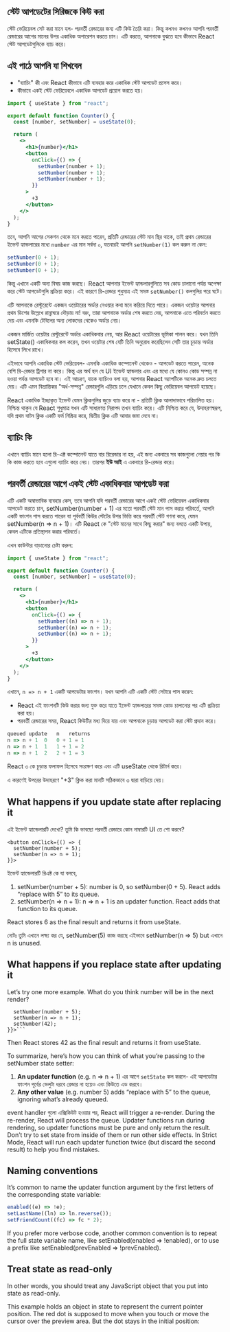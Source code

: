 ## স্টেট আপডেটের সিরিজকে কিউ করা

স্টেট ভেরিয়েবল সেট করা মানে হল- পরবর্তী রেন্ডারের জন্য এটি কিউ তৈরি করা। কিন্তু কখনও কখনও আপনি পরবর্তী রেন্ডারের আগের মানের উপর একাধিক অপারেশন করতে চান। এটি করতে, আপনাকে বুঝতে হবে কীভাবে React স্টেট আপডেটগুলিকে ব্যাচ করে।

## এই পাঠে আপনি যা শিখবেন

- "ব্যাচিং" কী এবং React কীভাবে এটি ব্যবহার করে একাধিক স্টেট আপডেট প্রসেস করে।
- কীভাবে একই স্টেট ভেরিয়েবলে একাধিক আপডেট প্রয়োগ করতে হয়।

```jsx
import { useState } from "react";

export default function Counter() {
  const [number, setNumber] = useState(0);

  return (
    <>
      <h1>{number}</h1>
      <button
        onClick={() => {
          setNumber(number + 1);
          setNumber(number + 1);
          setNumber(number + 1);
        }}
      >
        +3
      </button>
    </>
  );
}
```

তবে, আপনি আগের সেকশন থেকে মনে করতে পারেন, প্রতিটি রেন্ডারের স্টেট মান স্থির থাকে, তাই প্রথম রেন্ডারের ইভেন্ট হ্যান্ডলারের মধ্যে `number` এর মান সর্বদা ০, যতবারই আপনি `setNumber(1)` কল করুন না কেন:

```jsx
setNumber(0 + 1);
setNumber(0 + 1);
setNumber(0 + 1);
```

কিন্তু এখানে একটি অন্য বিষয় কাজ করছে। React আপনার ইভেন্ট হ্যান্ডলারগুলিতে সব কোড চালানো পর্যন্ত অপেক্ষা করে স্টেট আপডেটগুলি প্রক্রিয়া করে। এই কারণে রি-রেন্ডার শুধুমাত্র এই সমস্ত `setNumber()` কলগুলির পরে ঘটে।

এটি আপনাকে রেস্টুরেন্টে একজন ওয়েটারের অর্ডার নেওয়ার কথা মনে করিয়ে দিতে পারে। একজন ওয়েটার আপনার প্রথম ডিশের উল্লেখে রান্নাঘরে দৌড়ায় না! বরং, তারা আপনাকে অর্ডার শেষ করতে দেয়, আপনাকে এতে পরিবর্তন করতে দেয় এবং এমনকি টেবিলের অন্য লোকদের থেকেও অর্ডার নেয়।

একজন মার্জিত ওয়েটার রেস্টুরেন্টে অর্ডার একাধিকবার নেয়, আর React ওয়েটারের ভূমিকা পালন করে। যখন তিনি setState() একাধিকবার কল করেন, তখন ওয়েটার শেষ যেটি তিনি অনুরোধ করেছিলেন সেটি তার চূড়ান্ত অর্ডার হিসেবে লিখে রাখে।

এইভাবে আপনি একাধিক স্টেট ভেরিয়েবল- এমনকি একাধিক কম্পোনেন্ট থেকেও - আপডেট করতে পারেন, অনেক বেশি রি-রেন্ডার ট্রিগার না করে। কিন্তু এর অর্থ হল যে UI ইভেন্ট হ্যান্ডলার এবং এর মধ্যে যে কোনও কোড সম্পন্ন না হওয়া পর্যন্ত আপডেট হবে না। এই আচরণ, যাকে ব্যাচিংও বলা হয়, আপনার React অ্যাপটিকে অনেক দ্রুত চলতে দেয়। এটি এমন বিভ্রান্তিকর "অর্ধ-সম্পন্ন" রেন্ডারগুলি এড়িয়ে চলে যেখানে কেবল কিছু ভেরিয়েবল আপডেট হয়েছে।

React একাধিক ইচ্ছাকৃত ইভেন্ট যেমন ক্লিকগুলির জুড়ে ব্যাচ করে না - প্রতিটি ক্লিক আলাদাভাবে পরিচালিত হয়। নিশ্চিন্ত থাকুন যে React শুধুমাত্র যখন এটি সাধারণত নিরাপদ তখন ব্যাচিং করে। এটি নিশ্চিত করে যে, উদাহরণস্বরূপ, যদি প্রথম বাটন ক্লিক একটি ফর্ম নিষ্ক্রিয় করে, দ্বিতীয় ক্লিক এটি আবার জমা দেবে না।

## ব্যাচিং কি

এখানে ব্যাচিং মানে হলো রি-এক্ট কম্পোনেন্ট যাতে বার রিরেন্ডার না হয়, এই জন্য একবারে সব কাজগুলো নেয়ার পর কি কি কাজ করতে হবে এগুলো ব্যাচিং করে নেয়। তারপর **ইউ আই** এ একবারে রি-রেন্ডার করে।

## পরবর্তী রেন্ডারের আগে একই স্টেট একাধিকবার আপডেট করা

এটি একটি অস্বাভাবিক ব্যবহার কেস, তবে আপনি যদি পরবর্তী রেন্ডারের আগে একই স্টেট ভেরিয়েবল একাধিকবার আপডেট করতে চান, setNumber(number + 1) এর মতো পরবর্তী স্টেট মান পাস করার পরিবর্তে, আপনি একটি ফাংশন পাস করতে পারেন যা পূর্ববর্তী কিউর স্টেটের উপর ভিত্তি করে পরবর্তী স্টেট গণনা করে, যেমন setNumber(n => n + 1)। এটি React কে "স্টেট মানের সাথে কিছু করার" জন্য বলতে একটি উপায়, কেবল এটিকে প্রতিস্থাপন করার পরিবর্তে।

এখন কাউন্টার বাড়ানোর চেষ্টা করুন:

```jsx
import { useState } from "react";

export default function Counter() {
  const [number, setNumber] = useState(0);

  return (
    <>
      <h1>{number}</h1>
      <button
        onClick={() => {
          setNumber((n) => n + 1);
          setNumber((n) => n + 1);
          setNumber((n) => n + 1);
        }}
      >
        +3
      </button>
    </>
  );
}
```

এখানে, `n => n + 1` একটি আপডেটার ফাংশন। যখন আপনি এটি একটি স্টেট সেটারে পাস করেন:

- React এই ফাংশনটি কিউ করার জন্য যুক্ত করে যাতে ইভেন্ট হ্যান্ডলারের সমস্ত কোড চালানোর পর এটি প্রক্রিয়া করা হয়।
- পরবর্তী রেন্ডারের সময়, React কিউটির মধ্য দিয়ে যায় এবং আপনাকে চূড়ান্ত আপডেট করা স্টেট প্রদান করে।

```jsx
queued update	n	returns
n => n + 1	0	0 + 1 = 1
n => n + 1	1	1 + 1 = 2
n => n + 1	2	2 + 1 = 3
```

React ৩ কে চূড়ান্ত ফলাফল হিসেবে সংরক্ষণ করে এবং এটি useState থেকে রিটার্ন করে।

এ কারণেই উপরের উদাহরণে "+3" ক্লিক করা মানটি সঠিকভাবে ৩ দ্বারা বাড়িয়ে দেয়।

## What happens if you update state after replacing it

এই ইভেন্ট হ্যান্ডেলারটি দেখো? তুমি কি ভাবছো পরবর্তী রেন্ডারে কোন নাম্বারটি UI তে শো করবে?

```
<button onClick={() => {
  setNumber(number + 5);
  setNumber(n => n + 1);
}}>
```

ইভেন্ট হ্যান্ডেলারটি রিএক্ট কে যা বলবে,

1. setNumber(number + 5): number is 0, so setNumber(0 + 5). React adds “replace with 5” to its queue.
2. setNumber(n => n + 1): n => n + 1 is an updater function. React adds that function to its queue.

React stores 6 as the final result and returns it from useState.

নোটঃ তুমি এখানে লক্ষ্য কর যে, setNumber(5) কাজ করছে এইভাবে setNumber(n => 5) but এখানে n is unused.

## What happens if you replace state after updating it

Let’s try one more example. What do you think number will be in the next render?

````<button onClick={() => {
  setNumber(number + 5);
  setNumber(n => n + 1);
  setNumber(42);
}}>```
````

Then React stores 42 as the final result and returns it from useState.

To summarize, here’s how you can think of what you’re passing to the setNumber state setter:

1. **An updater function** (e.g. n => n + 1) এর আগে `setState` কল করলে- এই আপডেটার ফাংশন পূর্বের ভেলুটা ধরবে রেন্ডার না হয়েও এবং কিউতে এড করবে।
2. **Any other value** (e.g. number 5) adds “replace with 5” to the queue, ignoring what’s already queued.

event handler গুলো এক্সিকিউট হওয়ার পর, React will trigger a re-render. During the re-render, React will process the queue. Updater functions run during rendering, so updater functions must be pure and only return the result. Don’t try to set state from inside of them or run other side effects. In Strict Mode, React will run each updater function twice (but discard the second result) to help you find mistakes.

## Naming conventions

It’s common to name the updater function argument by the first letters of the corresponding state variable:

```jsx
enabled((e) => !e);
setLastName((ln) => ln.reverse());
setFriendCount((fc) => fc * 2);
```

If you prefer more verbose code, another common convention is to repeat the full state variable name, like setEnabled(enabled => !enabled), or to use a prefix like setEnabled(prevEnabled => !prevEnabled).

## Treat state as read-only

In other words, you should treat any JavaScript object that you put into state as read-only.

This example holds an object in state to represent the current pointer position. The red dot is supposed to move when you touch or move the cursor over the preview area. But the dot stays in the initial position:

<GiscusComments
  repo="codedbyMojnu/react-bangla-tutorial"
  repoId="R_kgDOLDE87Q"
  category="General"
  categoryId="DIC_kwDOLDE87c4CtCIY"
  mapping="pathname"
  inputPosition="top"
  theme="preferred_color_scheme"
  lang="en"
/>
